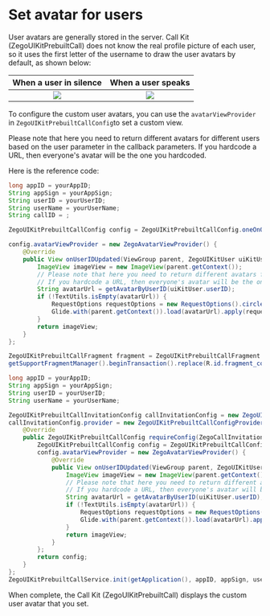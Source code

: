 # Set avatar for users


User avatars are generally stored in the server. Call Kit (ZegoUIKitPrebuiltCall) does not know the real profile picture of each user, so it uses the first letter of the username to draw the user avatars by default, as shown below:

|                                                               When a user in silence                                                                |                                                              When a user speaks                                                              |
| :-------------------------------------------------------------------------------------------------------------------------------------------------: | :------------------------------------------------------------------------------------------------------------------------------------------: |
| <Frame width="200" height="auto" caption=""><img src="https://doc-media.zego.im/sdk-doc/Pics/ZegoUIKit/Flutter/_default_avatar_nowave.jpg" /></Frame> | <Frame width="200" height="auto" caption=""><img src="https://doc-media.zego.im/sdk-doc/Pics/ZegoUIKit/Flutter/_default_avatar.jpg" /></Frame> |

To configure the custom user avatars, you can use the `avatarViewProvider ` in `ZegoUIKitPrebuiltCallConfig`to set a custom view.

<Warning title="Warning">

Please note that here you need to return different avatars for different users based on the user parameter in the callback parameters. If you hardcode a URL, then everyone's avatar will be the one you hardcoded.

</Warning>



Here is the reference code:


<CodeGroup>

```java title="Basic call"
long appID = yourAppID;
String appSign = yourAppSign;
String userID = yourUserID;
String userName = yourUserName;
String callID = ;

ZegoUIKitPrebuiltCallConfig config = ZegoUIKitPrebuiltCallConfig.oneOnOneVideoCall();

config.avatarViewProvider = new ZegoAvatarViewProvider() {
    @Override
    public View onUserIDUpdated(ViewGroup parent, ZegoUIKitUser uiKitUser) {
        ImageView imageView = new ImageView(parent.getContext());
        // Please note that here you need to return different avatars for different users based on the user parameter in the callback parameters. 
        // If you hardcode a URL, then everyone's avatar will be the one you hardcoded.
        String avatarUrl = getAvatarByUserID(uiKitUser.userID);
        if (!TextUtils.isEmpty(avatarUrl)) {
            RequestOptions requestOptions = new RequestOptions().circleCrop();
            Glide.with(parent.getContext()).load(avatarUrl).apply(requestOptions).into(imageView);
        }
        return imageView;
    }
};

ZegoUIKitPrebuiltCallFragment fragment = ZegoUIKitPrebuiltCallFragment.newInstance(appID, appSign, userID,userName, callID, config);
getSupportFragmentManager().beginTransaction().replace(R.id.fragment_container, fragment).commitNow();
```

```java title="Call with invitation"
long appID = yourAppID;
String appSign = yourAppSign;
String userID = yourUserID;
String userName = yourUserName;

ZegoUIKitPrebuiltCallInvitationConfig callInvitationConfig = new ZegoUIKitPrebuiltCallInvitationConfig();
callInvitationConfig.provider = new ZegoUIKitPrebuiltCallConfigProvider() {
    @Override
    public ZegoUIKitPrebuiltCallConfig requireConfig(ZegoCallInvitationData invitationData) {
        ZegoUIKitPrebuiltCallConfig config = ZegoUIKitPrebuiltCallConfig.oneOnOneVideoCall();
        config.avatarViewProvider = new ZegoAvatarViewProvider() {
            @Override
            public View onUserIDUpdated(ViewGroup parent, ZegoUIKitUser uiKitUser) {
                ImageView imageView = new ImageView(parent.getContext());
                // Please note that here you need to return different avatars for different users based on the user parameter in the callback parameters. 
                // If you hardcode a URL, then everyone's avatar will be the one you hardcoded.
                String avatarUrl = getAvatarByUserID(uiKitUser.userID);
                if (!TextUtils.isEmpty(avatarUrl)) {
                    RequestOptions requestOptions = new RequestOptions().circleCrop();
                    Glide.with(parent.getContext()).load(avatarUrl).apply(requestOptions).into(imageView);
                }
                return imageView;
            }
        };
        return config;
    }
};
ZegoUIKitPrebuiltCallService.init(getApplication(), appID, appSign, userID, userName,callInvitationConfig);
```
</CodeGroup>

When complete, the Call Kit (ZegoUIKitPrebuiltCall) displays the custom user avatar that you set.
